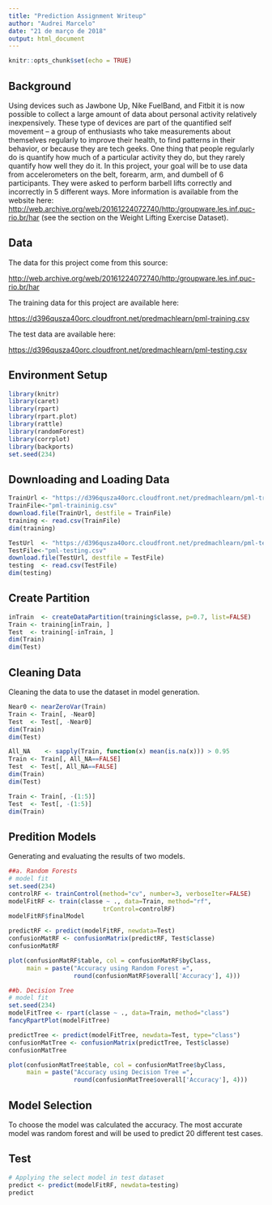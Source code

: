 ---
title: "Prediction Assignment Writeup"
author: "Audrei Marcelo"
date: "21 de março de 2018"
output: html_document
---

```{r setup, include=FALSE}
knitr::opts_chunk$set(echo = TRUE)
```

## Background

Using devices such as Jawbone Up, Nike FuelBand, and Fitbit it is now possible to collect a large amount of data about personal activity relatively inexpensively. These type of devices are part of the quantified self movement – a group of enthusiasts who take measurements about themselves regularly to improve their health, to find patterns in their behavior, or because they are tech geeks. One thing that people regularly do is quantify how much of a particular activity they do, but they rarely quantify how well they do it. In this project, your goal will be to use data from accelerometers on the belt, forearm, arm, and dumbell of 6 participants. They were asked to perform barbell lifts correctly and incorrectly in 5 different ways. More information is available from the website here: 
<http://web.archive.org/web/20161224072740/http:/groupware.les.inf.puc-rio.br/har> (see the section on the Weight Lifting Exercise Dataset).

## Data

The data for this project come from this source: 

<http://web.archive.org/web/20161224072740/http:/groupware.les.inf.puc-rio.br/har> 

The training data for this project are available here:

<https://d396qusza40orc.cloudfront.net/predmachlearn/pml-training.csv>

The test data are available here:

<https://d396qusza40orc.cloudfront.net/predmachlearn/pml-testing.csv>


## Environment Setup

```{r setup_environment}
library(knitr)
library(caret)
library(rpart)
library(rpart.plot)
library(rattle)
library(randomForest)
library(corrplot)
library(backports)
set.seed(234)
```


## Downloading and Loading Data

```{r Download and Load}
TrainUrl <- "https://d396qusza40orc.cloudfront.net/predmachlearn/pml-training.csv"
TrainFile<-"pml-traininig.csv"
download.file(TrainUrl, destfile = TrainFile)
training <- read.csv(TrainFile)
dim(training)

TestUrl  <- "https://d396qusza40orc.cloudfront.net/predmachlearn/pml-testing.csv"
TestFile<-"pml-testing.csv"
download.file(TestUrl, destfile = TestFile)
testing  <- read.csv(TestFile)
dim(testing)

```


## Create Partition

```{r partition, echo=TRUE}
inTrain  <- createDataPartition(training$classe, p=0.7, list=FALSE)
Train <- training[inTrain, ]
Test  <- training[-inTrain, ]
dim(Train)
dim(Test)
```


## Cleaning Data

Cleaning the data to use the dataset in model generation.

```{r cleaning, echo=TRUE}

Near0 <- nearZeroVar(Train)
Train <- Train[, -Near0]
Test  <- Test[, -Near0]
dim(Train)
dim(Test)

All_NA    <- sapply(Train, function(x) mean(is.na(x))) > 0.95
Train <- Train[, All_NA==FALSE]
Test  <- Test[, All_NA==FALSE]
dim(Train)
dim(Test)

Train <- Train[, -(1:5)]
Test  <- Test[, -(1:5)]
dim(Train)

```



## Predition Models

Generating and evaluating the results of two models.

```{r predition_RF, echo=TRUE}
##a. Random Forests
# model fit
set.seed(234)
controlRF <- trainControl(method="cv", number=3, verboseIter=FALSE)
modelFitRF <- train(classe ~ ., data=Train, method="rf",
                          trControl=controlRF)
modelFitRF$finalModel

predictRF <- predict(modelFitRF, newdata=Test)
confusionMatRF <- confusionMatrix(predictRF, Test$classe)
confusionMatRF

plot(confusionMatRF$table, col = confusionMatRF$byClass, 
     main = paste("Accuracy using Random Forest =",
                  round(confusionMatRF$overall['Accuracy'], 4)))
```


```{r predition_tree, echo=TRUE}
##b. Decision Tree
# model fit
set.seed(234)
modelFitTree <- rpart(classe ~ ., data=Train, method="class")
fancyRpartPlot(modelFitTree)

predictTree <- predict(modelFitTree, newdata=Test, type="class")
confusionMatTree <- confusionMatrix(predictTree, Test$classe)
confusionMatTree

plot(confusionMatTree$table, col = confusionMatTree$byClass, 
     main = paste("Accuracy using Decision Tree =",
                  round(confusionMatTree$overall['Accuracy'], 4)))
```



## Model Selection

To choose the model was calculated the accuracy. The most accurate model was random forest and will be used to predict 20 different test cases.


## Test

```{r test, echo=TRUE}
# Applying the select model in test dataset
predict <- predict(modelFitRF, newdata=testing)
predict
```
